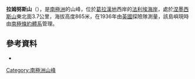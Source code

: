 {{coord|68|11|S|66|50|W|display=title}}

'''拉姆努斯山'''（{{lang-en|Mount Rhamnus}}），是[[南極洲|南極洲]]的山峰，位於[[葛拉漢地|葛拉漢地]]西岸的[[法利埃海岸|法利埃海岸]]，處於[[涅墨西斯山|涅墨西斯山]]東北面3.7公里，海拔高度865米，在1936年由[[英國|英國]]探險隊測量，該島嶼現時由[[南極條約體系|南極條約體系]]管理。

==參考資料==
* {{usgs-gazetteer}}

{{DEFAULTSORT:Mount Rhamnus}}
[[Category:南極洲山峰|Category:南極洲山峰]]


{{FallièresCoast-geo-stub}}